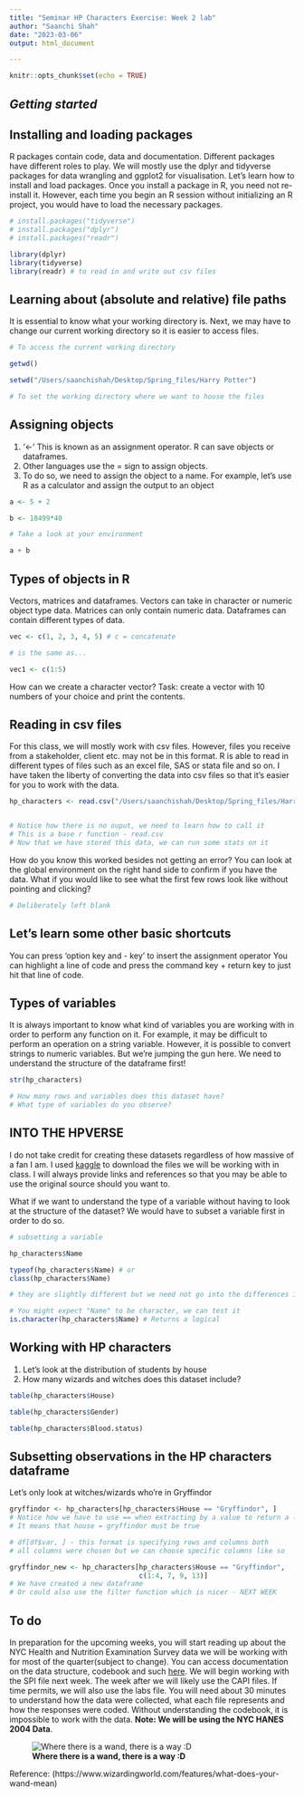 ```yaml
---
title: "Seminar HP Characters Exercise: Week 2 lab"
author: "Saanchi Shah"
date: "2023-03-06"
output: html_document

---
```


```r
knitr::opts_chunk$set(echo = TRUE)
```


## _Getting started_

## Installing and loading packages
R packages contain code, data and documentation. Different packages have different roles to play. We will mostly use the dplyr and tidyverse packages for data wrangling and ggplot2 for visualisation. Let's learn how to install and load packages. Once you install a package in R, you need not re-install it. However, each time you begin an R session without initializing an R project, you would have to load the necessary packages.

```r
# install.packages("tidyverse")
# install.packages("dplyr")
# install.packages("readr")

library(dplyr)
library(tidyverse)
library(readr) # to read in and write out csv files

```


## Learning about (absolute and relative) file paths
It is essential to know what your working directory is. Next, we may have to change our current working directory so it is easier to access files.

```r
# To access the current working directory

getwd()

setwd("/Users/saanchishah/Desktop/Spring_files/Harry Potter")

# To set the working directory where we want to house the files

```

## Assigning objects

1. '<-' This is known as an assignment operator. R can save objects or dataframes.
2. Other languages use the = sign to assign objects. 
3. To do so, we need to assign the object to a name. For example, let's use R as a calculator and assign the output to an object

```r
a <- 5 + 2

b <- 18499*40

# Take a look at your environment

a + b

```

## Types of objects in R
Vectors, matrices and dataframes. Vectors can take in character or numeric object type data.
Matrices can only contain numeric data. Dataframes can contain different types of data. 

```r
vec <- c(1, 2, 3, 4, 5) # c = concatenate

# is the same as...

vec1 <- c(1:5)

```

How can we create a character vector? Task: create a vector with 10 numbers of your choice and print the contents.


## Reading in csv files
For this class, we will mostly work with csv files. However, files you receive from a stakeholder, client etc. may not be in this format. R is able to read in different types of files such as an excel file, SAS or stata file and so on. I have taken the liberty of converting the data into csv files so that it's easier for you to work with the data.

```r

hp_characters <- read.csv("/Users/saanchishah/Desktop/Spring_files/Harry Potter/Characters.csv", sep = ";")


# Notice how there is no ouput, we need to learn how to call it
# This is a base r function - read.csv
# Now that we have stored this data, we can run some stats on it 

```
How do you know this worked besides not getting an error? You can look at the global environment on the right hand side to confirm if you have the data. What if you would like to see what the first few rows look like without pointing and clicking?

```r

# Deliberately left blank

```


## Let's learn some other basic shortcuts
You can press 'option key and - key' to insert the assignment operator
You can highlight a line of code and press the command key + return key to just hit that line of code.

## Types of variables
It is always important to know what kind of variables you are working with in order to perform any function on it. For example, it may be difficult to perform an operation on a string variable. However,  it is possible to convert strings to numeric variables. But we're jumping the gun here. We need to understand the structure of the dataframe first!
```r

str(hp_characters)

# How many rows and variables does this dataset have?
# What type of variables do you observe?

```

## **INTO THE HPVERSE**
I do not take credit for creating these datasets regardless of how massive of a fan I am. I used [kaggle](https://www.kaggle.com/datasets/gulsahdemiryurek/harry-potter-dataset) to download the files we will be working with in class. I will always provide links and references so that you may be able to use the original source should you want to.


What if we want to understand the type of a variable without having to look at the structure of the dataset?
We would have to subset a variable first in order to do so.
```r
# subsetting a variable

hp_characters$Name

typeof(hp_characters$Name) # or
class(hp_characters$Name) 

# they are slightly different but we need not go into the differences in this class

# You might expect "Name" to be character, we can test it
is.character(hp_characters$Name) # Returns a logical

```


## Working with HP characters
1. Let's look at the distribution of students by house
2. How many wizards and witches does this dataset include?

```r
table(hp_characters$House)

table(hp_characters$Gender)

table(hp_characters$Blood.status)

```


## Subsetting observations in the HP characters dataframe

Let's only look at witches/wizards who're in Gryffindor
```r

gryffindor <- hp_characters[hp_characters$House == "Gryffindor", ]
# Notice how we have to use == when extracting by a value to return a logical
# It means that house = gryffindor must be true 

# df[df$var, ] - this format is specifying rows and columns both
# all columns were chosen but we can choose specific columns like so

gryffindor_new <- hp_characters[hp_characters$House == "Gryffindor", 
                                c(1:4, 7, 9, 13)] 
# We have created a new dataframe
# Or could also use the filter function which is nicer - NEXT WEEK

```

## To do

In preparation for the upcoming weeks, you will start reading up about the NYC Health and Nutrition Examination Survey data we will be working with for most of the quarter(subject to change). You can access documentation on the data structure, codebook and such [here](https://www.nyc.gov/site/doh/data/data-sets/new-york-city-health-and-nutrition-examination-survey-documentation.page). We will begin working with the SPI file next week. The week after we will likely use the CAPI files. If time permits, we will also use the labs file. You will need about 30 minutes to understand how the data were collected, what each file represents and how the responses were coded. Without understanding the codebook, it is impossible to work with the data. **Note: We will be using the NYC HANES 2004 Data**.

![**Where there is a wand, there is a way :D **](/Users/saanchishah/Desktop/Spring_files/Harry Potter/images.jpeg)

Reference: (https://www.wizardingworld.com/features/what-does-your-wand-mean)

